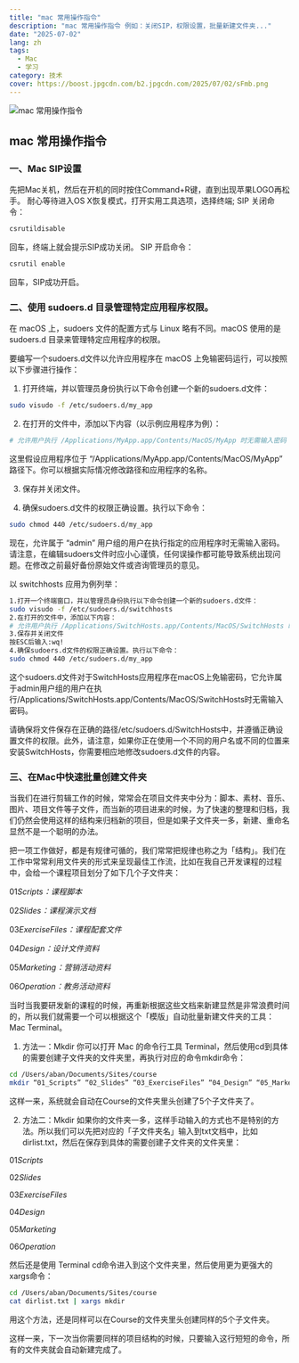 ```yaml
---
title: "mac 常用操作指令"
description: "mac 常用操作指令 例如：关闭SIP，权限设置，批量新建文件夹..."
date: "2025-07-02"
lang: zh
tags:
  - Mac
  - 学习
category: 技术
cover: https://boost.jpgcdn.com/b2.jpgcdn.com/2025/07/02/sFmb.png
---
```



<Image
  src="https://boost.jpgcdn.com/b2.jpgcdn.com/2025/07/02/sFmb.png"
  alt="mac 常用操作指令"
  width={999}
  height={527}
  isArticleImage={true}
/>

## mac 常用操作指令

### 一、Mac SIP设置

先把Mac关机，然后在开机的同时按住Command+R键，直到出现苹果LOGO再松手。
耐心等待进入OS X恢复模式，打开实用工具选项，选择终端;
SIP 关闭命令：

```bash
csrutildisable
```

回车，终端上就会提示SIP成功关闭。
SIP 开启命令：

```bash
csrutil enable
```

回车，SIP成功开启。

### 二、使用 sudoers.d 目录管理特定应用程序权限。

在 macOS 上，sudoers 文件的配置方式与 Linux 略有不同。macOS 使用的是 sudoers.d 目录来管理特定应用程序的权限。

要编写一个sudoers.d文件以允许应用程序在 macOS 上免输密码运行，可以按照以下步骤进行操作：

1. 打开终端，并以管理员身份执行以下命令创建一个新的sudoers.d文件：

```bash
sudo visudo -f /etc/sudoers.d/my_app
```

2. 在打开的文件中，添加以下内容（以示例应用程序为例）：

```bash
# 允许用户执行 /Applications/MyApp.app/Contents/MacOS/MyApp 时无需输入密码 %admin ALL=(ALL) NOPASSWD: /Applications/MyApp.app/Contents/MacOS/MyApp
```

这里假设应用程序位于 “/Applications/MyApp.app/Contents/MacOS/MyApp” 路径下。你可以根据实际情况修改路径和应用程序的名称。

3. 保存并关闭文件。

4. 确保sudoers.d文件的权限正确设置。执行以下命令：

```bash
sudo chmod 440 /etc/sudoers.d/my_app
```

现在，允许属于 “admin” 用户组的用户在执行指定的应用程序时无需输入密码。请注意，在编辑sudoers文件时应小心谨慎，任何误操作都可能导致系统出现问题。在修改之前最好备份原始文件或咨询管理员的意见。

以 switchhosts 应用为例列举：

```bash
1.打开一个终端窗口，并以管理员身份执行以下命令创建一个新的sudoers.d文件：
sudo visudo -f /etc/sudoers.d/switchhosts
2.在打开的文件中，添加以下内容：
# 允许用户执行 /Applications/SwitchHosts.app/Contents/MacOS/SwitchHosts 时无需输入密码 %admin ALL=(ALL) NOPASSWD: /Applications/SwitchHosts.app/Contents/MacOS/SwitchHosts
3.保存并关闭文件
按ESC后输入:wq!
4.确保sudoers.d文件的权限正确设置。执行以下命令：
sudo chmod 440 /etc/sudoers.d/my_app
```

这个sudoers.d文件对于SwitchHosts应用程序在macOS上免输密码，它允许属于admin用户组的用户在执行/Applications/SwitchHosts.app/Contents/MacOS/SwitchHosts时无需输入密码。

请确保将文件保存在正确的路径/etc/sudoers.d/SwitchHosts中，并遵循正确设置文件的权限。此外，请注意，如果你正在使用一个不同的用户名或不同的位置来安装SwitchHosts，你需要相应地修改sudoers.d文件的内容。

### 三、在Mac中快速批量创建文件夹

当我们在进行剪辑工作的时候，常常会在项目文件夹中分为：脚本、素材、音乐、图片、项目文件等子文件，而当新的项目进来的时候，为了快速的整理和归档，我们仍然会使用这样的结构来归档新的项目，但是如果子文件夹一多，新建、重命名显然不是一个聪明的办法。

把一项工作做好，都是有规律可循的，我们常常把规律也称之为「结构」。我们在工作中常常利用文件夹的形式来呈现最佳工作流，比如在我自己开发课程的过程中，会给一个课程项目划分了如下几个子文件夹：

01*Scripts：课程脚本*

02*Slides：课程演示文档*

03*ExerciseFiles：课程配套文件*

04*Design：设计文件资料*

05*Marketing：营销活动资料*

06*Operation：教务活动资料*

当时当我要研发新的课程的时候，再重新根据这些文档来新建显然是非常浪费时间的，所以我们就需要一个可以根据这个「模版」自动批量新建文件夹的工具：Mac Terminal。

1. 方法一：Mkdir
   你可以打开 Mac 的命令行工具 Terminal，然后使用cd到具体的需要创建子文件夹的文件夹里，再执行对应的命令mkdir命令：

```bash
cd /Users/aban/Documents/Sites/course
mkdir “01_Scripts” “02_Slides” “03_ExerciseFiles” “04_Design” “05_Marketing” “06_Operation”
```

这样一来，系统就会自动在Course的文件夹里头创建了5个子文件夹了。

2. 方法二：Mkdir
   如果你的文件夹一多，这样手动输入的方式也不是特别的方法。所以我们可以先把对应的「子文件夹名」输入到txt文档中，比如dirlist.txt，然后在保存到具体的需要创建子文件夹的文件夹里：

01*Scripts*

02*Slides*

03*ExerciseFiles*

04*Design*

05*Marketing*

06*Operation*

然后还是使用 Terminal cd命令进入到这个文件夹里，然后使用更为更强大的xargs命令：

```bash
cd /Users/aban/Documents/Sites/course
cat dirlist.txt | xargs mkdir
```

用这个方法，还是同样可以在Course的文件夹里头创建同样的5个子文件夹。

这样一来，下一次当你需要同样的项目结构的时候，只要输入这行短短的命令，所有的文件夹就会自动新建完成了。
